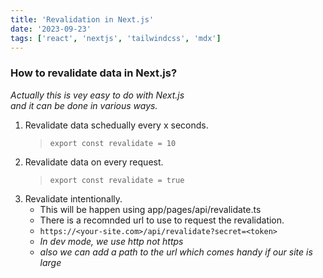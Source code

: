 ```yaml
---
title: 'Revalidation in Next.js'
date: '2023-09-23'
tags: ['react', 'nextjs', 'tailwindcss', 'mdx']
---
```

### How to revalidate data in Next.js?

*Actually this is vey easy to do with Next.js*</br>
*and it can be done in various ways.*

1. Revalidate data schedually every x seconds.
    >`export const revalidate = 10`
2. Revalidate data on every request.
    >`export const revalidate = true`
3. Revalidate intentionally.
    - This will be happen using app/pages/api/revalidate.ts
    - There is a recomnded url to use to request the revalidation.
    - `https://<your-site.com>/api/revalidate?secret=<token>`
    - *In dev mode, we use http not https*
    - *also we can add a path to the url which comes handy if our site is large*

